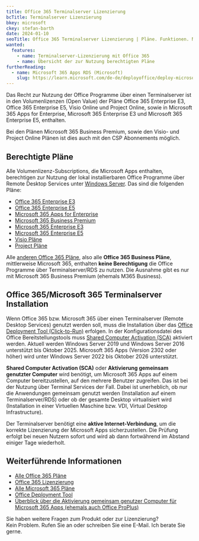 ```yaml
---
title: Office 365 Terminalserver Lizenzierung
bcTitle: Terminalserver Lizenzierung
bkey: microsoft
ckey: stefan-barth
date: 2024-01-10
seoTitle: Office 365 Terminalserver Lizenzierung | Pläne. Funktionen. Nutzungsrechte.
wanted:
  features:
    - name: Terminalserver-Lizenzierung mit Office 365
    - name: Übersicht der zur Nutzung berechtigten Pläne
furtherReading:
  - name: Microsoft 365 Apps RDS (Microsoft)
    slug: https://learn.microsoft.com/de-de/deployoffice/deploy-microsoft-365-apps-remote-desktop-services
---
```




<Intro>

Das Recht zur Nutzung der Office Programme über einen Terminalserver ist in den Volumenlizenzen (Open Value) der Pläne Office 365 Enterprise E3, Office 365 Enterprise E5, Visio Online und Project Online, sowie in Microsoft 365 Apps for Enterprise, Microsoft 365 Enterprise E3 und Microsoft 365 Enterprise E5, enthalten.

Bei den Plänen Microsoft 365 Business Premium, sowie den Visio- und Project Online Plänen ist dies auch mit den CSP Abonnements möglich.



</Intro>

<TOC />



## Berechtigte Pläne

Alle Volumenlizenz-Subscriptions, die Microsoft Apps enthalten, berechtigen zur Nutzung der lokal installierbaren Office Programme über Remote Desktop Services unter [Windows Server](/hersteller/microsoft/windows-server/). Das sind die folgenden Pläne:

<ArrowList>

-  [Office 365 Enterprise E3](/hersteller/microsoft/office-365/enterprise-e3/)
-  [Office 365 Enterprise E5](/hersteller/microsoft/office-365/enterprise-e5/)
-  [Microsoft 365 Apps for Enterprise](/hersteller/microsoft/microsoft-365/apps-for-enterprise/)
-  [Microsoft 365 Business Premium](/hersteller/microsoft/microsoft-365/business-premium/)
-  [Microsoft 365 Enterprise E3](/hersteller/microsoft/microsoft-365/enterprise-e3/)
-  [Microsoft 365 Enterprise E5](/hersteller/microsoft/microsoft-365/enterprise-e5/)
-  [Visio Pläne](/hersteller/microsoft/visio/)
-  [Project Pläne](/hersteller/microsoft/project/)

</ArrowList>

<Info>

Alle [anderen Office 365 Pläne](/hersteller/microsoft/office-365/), also alle **Office 365 Business Pläne**, mittlerweise Microsoft 365, enthalten **keine Berechtigung** die Office Programme über Terminalserver/RDS zu nutzen. Die Ausnahme gibt es nur mit Microsoft 365 Business Premium (ehemals M365 Business).

</Info>


## Office 365/Microsoft 365 Terminalserver Installation

Wenn Office 365 bzw. Microsoft 365 über einen Terminalserver (Remote Desktop Services) genutzt werden soll, muss die Installation über das [Office Deployment Tool (Click-to-Run)](https://www.microsoft.com/en-us/download/details.aspx?id=49117) erfolgen. In der Konfigurationsdatei des Office Bereitstellungstools muss [Shared Computer Activation (SCA)](https://learn.microsoft.com/de-de/deployoffice/overview-shared-computer-activation) aktiviert werden. Aktuell werden Windows Server 2019 und Windows Server 2016 unterstützt bis Oktober 2025. Microsoft 365 Apps (Version 2302 oder höher) wird unter Windows Server 2022 bis Oktober 2026 unterstützt.

**Shared Computer Activation (SCA)** oder **Aktivierung gemeinsam genutzter Computer** wird benötigt, um Microsoft 365 Apps auf einem Computer bereitzustellen, auf den mehrere Benutzer zugreifen. Das ist bei der Nutzung über Terminal Services der Fall. Dabei ist unerheblich, ob nur die Anwendungen gemeinsam genutzt werden (Installation auf einem Terminalserver/RDS) oder ob der gesamte Desktop virtualisiert wird (Installation in einer Virtuellen Maschine bzw. VDI, Virtual Desktop Infrastructure).


<Info>

Der Terminalserver benötigt eine **aktive Internet-Verbindung**, um die korrekte Lizenzierung der Microsoft Apps sicherzustellen. Die Prüfung erfolgt bei neuen Nutzern sofort und wird ab dann fortwährend im Abstand einiger Tage wiederholt.

</Info>


## Weiterführende Informationen

<ArrowList>

- [Alle Office 365 Pläne](/hersteller/microsoft/office-365/)
- [Office 365 Lizenzierung](/hersteller/microsoft/office-365/lizenzierung/)
- [Alle Microsoft 365 Pläne](/hersteller/microsoft/microsoft-365/)
- [Office Deployment Tool](https://www.microsoft.com/en-us/download/details.aspx?id=49117)
- [Überblick über die Aktivierung gemeinsam genutzer Computer für Microsoft 365 Apps (ehemals auch Office ProPlus)](https://learn.microsoft.com/de-de/deployoffice/overview-shared-computer-activation)

</ArrowList>

<GetInTouch theme="light">

Sie haben weitere Fragen zum Produkt oder zur Lizenzierung?<br />
Kein Problem. Rufen Sie an oder schreiben Sie eine E-Mail. Ich berate Sie gerne.

</GetInTouch>

